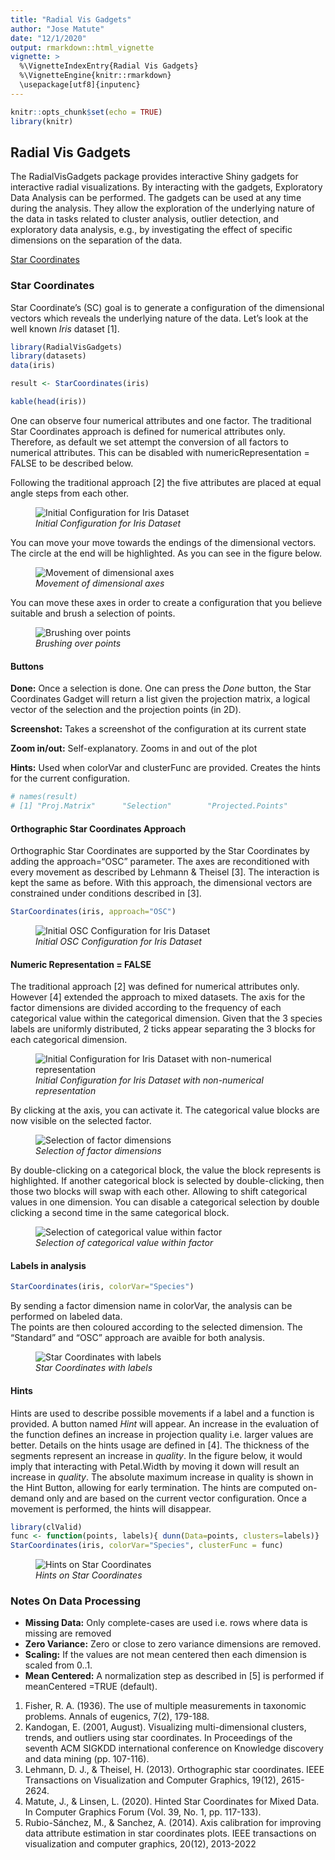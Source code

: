 ```yaml
---
title: "Radial Vis Gadgets"
author: "Jose Matute"
date: "12/1/2020"
output: rmarkdown::html_vignette
vignette: >
  %\VignetteIndexEntry{Radial Vis Gadgets}
  %\VignetteEngine{knitr::rmarkdown}
  \usepackage[utf8]{inputenc}
---
```

```r
knitr::opts_chunk$set(echo = TRUE)
library(knitr)
```

## Radial Vis Gadgets

The RadialVisGadgets package provides interactive Shiny gadgets for interactive radial visualizations. By interacting with the gadgets, Exploratory Data Analysis can be performed. The gadgets can be used at any time during the analysis. They allow the exploration of the underlying nature of the data in tasks related to cluster analysis, outlier detection, and exploratory data analysis, e.g., by investigating the effect of specific dimensions on the separation of the data.

[Star Coordinates](#Star)

### Star Coordinates {#Star}

Star Coordinate's (SC) goal is to generate a configuration of the dimensional vectors which reveals the underlying nature of the data. Let's look at the well known *Iris* dataset [1]. 

```r
library(RadialVisGadgets)
library(datasets)
data(iris) 

result <- StarCoordinates(iris)
```
```r
kable(head(iris))
```

One can observe four numerical attributes and one factor. The traditional Star Coordinates approach is defined for numerical attributes only. Therefore, as default we set attempt the conversion of all factors to numerical attributes. This can be disabled with numericRepresentation = FALSE to be described below.  

Following the traditional approach [2] the five attributes are placed at equal angle steps from each other. 

![*Initial Configuration for Iris Dataset*](./imgs/iris_init.png)


You can move your move towards the endings of the dimensional vectors. The circle at the end will be highlighted.
As you can see in the figure below.


![*Movement of dimensional axes*](./imgs/iris_movement.png)


You can move these axes in order to create a configuration that you believe suitable and brush a selection of points.


![*Brushing over points *](./imgs/iris_brush.png)


#### Buttons

**Done:** Once a selection is done. One can press the *Done* button, the Star Coordinates Gadget will return a list given the projection matrix, a logical vector of the selection and the projection points (in 2D).

**Screenshot:** Takes a screenshot of the configuration at its current state

**Zoom in/out:** Self-explanatory. Zooms in and out of the plot

**Hints:** Used when colorVar and clusterFunc are provided. Creates the hints for the current configuration. 

```r
# names(result)
# [1] "Proj.Matrix"      "Selection"        "Projected.Points"
```

#### Orthographic Star Coordinates Approach

Orthographic Star Coordinates are supported by the Star Coordinates by adding the approach="OSC" parameter. The axes are reconditioned with every movement as described by Lehmann & Theisel [3]. The interaction is kept the same as before. With this approach, the dimensional vectors are constrained under conditions described in [3].

```r
StarCoordinates(iris, approach="OSC")
```

![*Initial OSC Configuration for Iris Dataset*](./imgs/iris_osc.png)

#### Numeric Representation = FALSE

The traditional approach [2] was defined for numerical attributes only. However [4] extended the approach to mixed datasets.
The axis for the factor dimensions are divided according to the frequency of each categorical value within the categorical dimension.
Given that the 3 species labels are uniformly distributed, 2 ticks appear separating the 3 blocks for each categorical dimension.


![*Initial Configuration for Iris Dataset with non-numerical representation *](./imgs/iris_init_false.png)

By clicking at the axis, you can activate it. The categorical value blocks are now visible on the selected factor.

![*Selection of factor dimensions *](./imgs/iris_axes_selected.png)

By double-clicking on a categorical block, the value the block represents is highlighted. If another categorical block is selected by double-clicking, then those two blocks will swap with each other. Allowing to shift categorical values in one dimension. You can disable a categorical selection by double clicking a second time in the same categorical block.

![*Selection of categorical value within factor *](./imgs/iris_click.png)

#### Labels in analysis

```r
StarCoordinates(iris, colorVar="Species")
```

By sending a factor dimension name in colorVar, the analysis can be performed on labeled data.  
The points are then coloured according to the selected dimension. The "Standard" and "OSC" approach are avaible for both analysis.

![*Star Coordinates with labels*](./imgs/iris_class.png)

#### Hints 

Hints are used to describe possible movements if a label and a function is provided. A button named *Hint* will appear. An increase in the evaluation of the function defines an increase in projection quality i.e. larger values are better. Details on the hints usage are defined in [4]. The thickness of the segments represent an increase in *quality*. In the figure below, it would imply that interacting with Petal.Width by moving it down will result an increase in *quality*.  The absolute maximum increase in quality is shown in the Hint Button, allowing for early termination. The hints are computed on-demand only and are based on the current vector configuration. Once a movement is performed, the hints will disappear.

```r
library(clValid)
func <- function(points, labels){ dunn(Data=points, clusters=labels)}
StarCoordinates(iris, colorVar="Species", clusterFunc = func) 
```
![*Hints on Star Coordinates *](./imgs/iris_hints.png)


### Notes On Data Processing 

* **Missing Data:** Only complete-cases are used i.e. rows where data is missing are removed
* **Zero Variance:** Zero or close to zero variance dimensions are removed.
* **Scaling:** If the values are not mean centered then each dimension is scaled from 0..1.
* **Mean Centered:** A normalization step as described in [5] is performed if meanCentered =TRUE (default).

1. Fisher, R. A. (1936). The use of multiple measurements in taxonomic problems. Annals of eugenics, 7(2), 179-188.
2. Kandogan, E. (2001, August). Visualizing multi-dimensional clusters, trends, and outliers using star coordinates. In Proceedings of the seventh ACM SIGKDD international conference on Knowledge discovery and data mining (pp. 107-116).
3. Lehmann, D. J., & Theisel, H. (2013). Orthographic star coordinates. IEEE Transactions on Visualization and Computer Graphics, 19(12), 2615-2624.
4. Matute, J., & Linsen, L. (2020). Hinted Star Coordinates for Mixed Data. In Computer Graphics Forum (Vol. 39, No. 1, pp. 117-133).
5. Rubio-Sánchez, M., & Sanchez, A. (2014). Axis calibration for improving data attribute estimation in star coordinates plots. IEEE transactions on visualization and computer graphics, 20(12), 2013-2022




